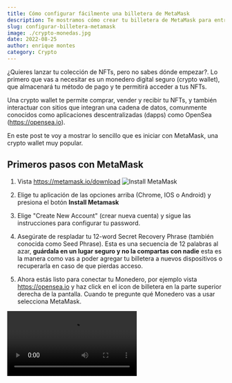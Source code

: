 ```yaml
---
title: Cómo configurar fácilmente una billetera de MetaMask
description: Te mostramos cómo crear tu billetera de MetaMask para entrar al mundo de los Crypto bienes
slug: configurar-billetera-metamask
image: ./crypto-monedas.jpg
date: 2022-08-25
author: enrique montes
category: Crypto
---
```


¿Quieres lanzar tu colección de NFTs, pero no sabes dónde empezar?.  Lo primero que vas a necesitar
es un monedero digital seguro (crypto wallet), que almacenará tu método de pago y te permitirá acceder a tus NFTs.

Una crypto wallet te permite comprar, vender y recibir tu NFTs, y también interactuar con sitios que integran una cadena de datos,
comunmente conocidos como aplicaciones descentralizadas (dapps) como OpenSea (https://opensea.io).

En este post te voy a mostrar lo sencillo que es iniciar con MetaMask, una crypto wallet muy popular.

## Primeros pasos con MetaMask

1. Vista https://metamask.io/download
![Install MetaMask](install-metamask-1.png)

2. Elige tu aplicación de las opciones arriba (Chrome, IOS o Android) y presiona el botón **Install Metamask**

3. Elige "Create New Account" (crear nueva cuenta) y sigue las instrucciones para configurar tu password.

4. Asegúrate de respladar tu 12-word Secret Recovery Phrase (también conocida como Seed Phrase).  Esta es 
una secuencia de 12 palabras al azar, **guárdala en un lugar seguro y no la compartas con nadie**  esta es
la manera como vas a poder agregar tu billetera a nuevos dispositivos o recuperarla en caso de que pierdas acceso.

5. Ahora estás listo para conectar tu Monedero, por ejemplo vista https://opensea.io y haz click en el icon de billetera 
en la parte superior derecha de la pantalla.  Cuando te pregunte qué Monedero vas a usar selecciona MetaMask.


<Video src="https://www.youtube.com/embed/YZLoXlDyvcI" />

<Video src="https://www.youtube.com/embed/f4-nSjkWZUg" />

Y ahora que ya sabes utilizar MetaMask puedes ir al siguiente paso: [Comprar NFTs en OpenSea](/posts/comprar-nfts-en-opensea)